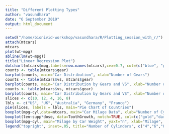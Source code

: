 ```yaml
---
title: "Different Plotting Types"
author: "vasundhara"
date: "6 September 2019"
output: html_document
---
```


```r
setwd("/home/bionivid-workshop/vasundhara/R/Plotting_session_with_r/")
attach(mtcars)
mtcars
plot(wt~mpg)
abline(lm(wt~mpg))
title("Linear Regression Plot")
dotchart(mtcars$mpg,labels=row.names(mtcars),cex=0.7, col=(c("blue", "green", "red", "pink", "yellow", "brown", "black")), main="Gas Milage for Car Models", xlab="Miles Per Gallon")
counts <- table(mtcars$gear)
barplot(counts, main="Car Distribution", xlab="Number of Gears")
counts <- table(mtcars$vs, mtcars$gear)
barplot(counts, main="Car Distribution by Gears and VS", xlab="Number of Gears", col=c("darkblue","red"), legend = rownames(counts))
counts <- table(mtcars$vs, mtcars$gear)
barplot(counts, main="Car Distribution by Gears and VS", xlab="Number of Gears", col=c("darkblue","red"), legend = rownames(counts), beside=TRUE)
slices <- c(10, 12, 4, 16, 8)
lbls <- c("US", "UK", "Australia", "Germany", "France")
pie(slices, labels = lbls, main="Pie Chart of Countries")
boxplot(mpg~cyl,data=mtcars, main="Car Milage Data", xlab="Number of Cylinders", ylab="Miles Per Gallon")
boxplot(len~supp*dose, data=ToothGrowth, notch=TRUE, col=(c("gold","darkgreen")), main="Tooth Growth", xlab="Suppliment and Dose")
boxplot(mpg~cyl, main="Milage by Car Weight", yaxt="n", xlab="Milage", horizontal=TRUE, col=terrain.colors(3))
legend("topright", inset=.05, title="Number of Cylinders", c("4","6","8"), fill=terrain.colors(3), horiz=TRUE)
```

